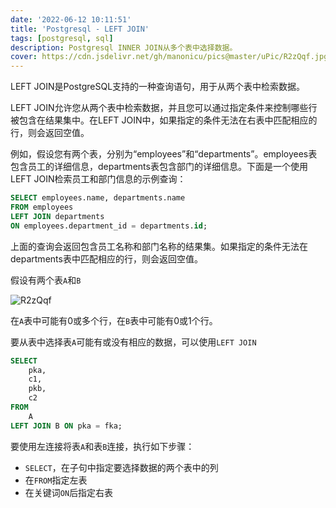 ```yaml
---
date: '2022-06-12 10:11:51'
title: 'Postgresql - LEFT JOIN'
tags: [postgresql, sql]
description: Postgresql INNER JOIN从多个表中选择数据。
cover: https://cdn.jsdelivr.net/gh/manonicu/pics@master/uPic/R2zQqf.jpg
---
```


LEFT JOIN是PostgreSQL支持的一种查询语句，用于从两个表中检索数据。

LEFT JOIN允许您从两个表中检索数据，并且您可以通过指定条件来控制哪些行被包含在结果集中。在LEFT JOIN中，如果指定的条件无法在右表中匹配相应的行，则会返回空值。

例如，假设您有两个表，分别为“employees”和“departments”。employees表包含员工的详细信息，departments表包含部门的详细信息。下面是一个使用LEFT JOIN检索员工和部门信息的示例查询：

```sql
SELECT employees.name, departments.name
FROM employees
LEFT JOIN departments
ON employees.department_id = departments.id;
```

上面的查询会返回包含员工名称和部门名称的结果集。如果指定的条件无法在departments表中匹配相应的行，则会返回空值。

假设有两个表`A`和`B`

![R2zQqf](https://cdn.jsdelivr.net/gh/manonicu/pics@master/uPic/R2zQqf.jpg)

在`A`表中可能有0或多个行，在`B`表中可能有0或1个行。

要从表中选择表`A`可能有或没有相应的数据，可以使用`LEFT JOIN`

```sql
SELECT
	pka,
	c1,
	pkb,
	c2
FROM
	A
LEFT JOIN B ON pka = fka;
```

要使用左连接将表`A`和表`B`连接，执行如下步骤：
- `SELECT`，在子句中指定要选择数据的两个表中的列
- 在`FROM`指定左表
- 在关键词`ON`后指定右表
